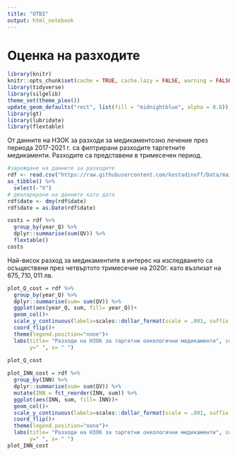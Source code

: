 ```yaml
---
title: "OTBI"
output: html_notebook
---
```


# Оценка на разходите

```r
library(knitr)
knitr::opts_chunk$set(cache = TRUE, cache.lazy = FALSE, warning = FALSE, message = FALSE, echo = TRUE, dpi = 180, fig.width = 8, fig.height = 5)
library(tidyverse)
library(silgelib)
theme_set(theme_plex())
update_geom_defaults("rect", list(fill = "midnightblue", alpha = 0.8))
library(gt)
library(lubridate)
library(flextable)
```

От данните на НЗОК за разходи за медикаментозно лечение през периода 2017-2021 г. са филтрирани разходите таргетните медикаменти. Разходите са представени в тримесечен период. 

```r
#зареждане на данните за разходите
rdf <- read.csv("https://raw.githubusercontent.com/kostadinoff/Data/main/OTBI/rdf_cost.csv", stringsAsFactors=TRUE) %>% 
as_tibble() %>% 
  select(-"X")
# деклариране на данните като дата
rdf$date <- dmy(rdf$date)
rdf$date = as.Date(rdf$date)

```

```r
costs = rdf %>% 
  group_by(year_Q) %>% 
  dplyr::summarise(sum(QV)) %>% 
  flextable()
costs
```

Най-висок разход за медикаментите в интерес на изследването са осъществени през четвъртото тримесечие на 2020г. като възлизат на $675,710,011$ лв. 

```r
plot_Q_cost = rdf %>% 
  group_by(year_Q) %>% 
  dplyr::summarise(sum= sum(QV)) %>% 
  ggplot(aes(year_Q, sum, fill= year_Q))+
  geom_col()+
  scale_y_continuous(labels=scales::dollar_format(scale = .001, suffix = " мил.лв", prefix = " "))+
  coord_flip()+
  theme(legend.position="none")+
  labs(title= "Разходи на НЗОК за таргетни онкологични медикаменти", subtitle = " в милиони лева, по тримесечие",
       y=" ", x= " ")
  
plot_Q_cost
```
```r
plot_INN_cost = rdf %>% 
  group_by(INN) %>% 
  dplyr::summarise(sum= sum(QV)) %>% 
  mutate(INN = fct_reorder(INN, sum)) %>%
  ggplot(aes(INN, sum, fill= INN))+
  geom_col()+
  scale_y_continuous(labels=scales::dollar_format(scale = .001, suffix = " мил.лв", prefix = " "))+
  coord_flip()+
  theme(legend.position="none")+
  labs(title= "Разходи на НЗОК за таргетни онкологични медикаменти", subtitle = " в милиони лева, по тримесечие",
       y=" ", x= " ")
plot_INN_cost
```


